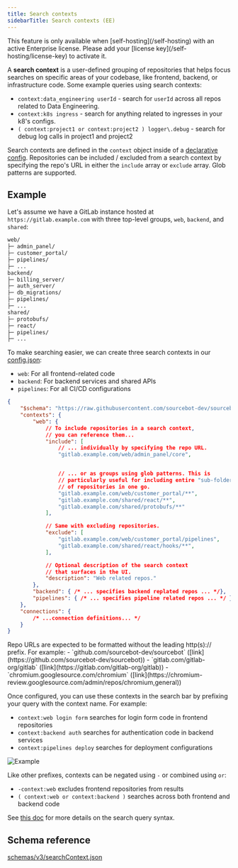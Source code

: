 ```yaml
---
title: Search contexts
sidebarTitle: Search contexts (EE)
---
```



<Note>
This feature is only available when [self-hosting](/self-hosting) with an active Enterprise license. Please add your [license key](/self-hosting/license-key) to activate it.
</Note>

A **search context** is a user-defined grouping of repositories that helps focus searches on specific areas of your codebase, like frontend, backend, or infrastructure code. Some example queries using search contexts:

- `context:data_engineering userId` - search for `userId` across all repos related to Data Engineering. 
- `context:k8s ingress` - search for anything related to ingresses in your k8's configs.
- `( context:project1 or context:project2 ) logger\.debug` - search for debug log calls in project1 and project2 


Search contexts are defined in the `context` object inside of a [declarative config](/self-hosting/more/declarative-config). Repositories can be included / excluded from a search context by specifying the repo's URL in either the `include` array or `exclude` array. Glob patterns are supported.

## Example

Let's assume we have a GitLab instance hosted at `https://gitlab.example.com` with three top-level groups, `web`, `backend`, and `shared`:

```sh
web/
├─ admin_panel/
├─ customer_portal/
├─ pipelines/
├─ ...
backend/
├─ billing_server/
├─ auth_server/
├─ db_migrations/
├─ pipelines/
├─ ...
shared/
├─ protobufs/
├─ react/
├─ pipelines/
├─ ...
```

To make searching easier, we can create three search contexts in our [config.json](/self-hosting/more/declarative-config):
- `web`: For all frontend-related code
- `backend`: For backend services and shared APIs
- `pipelines`: For all CI/CD configurations


```json
{
    "$schema": "https://raw.githubusercontent.com/sourcebot-dev/sourcebot/main/schemas/v3/index.json",
    "contexts": {
        "web": {
            // To include repositories in a search context,
            // you can reference them...
            "include": [
                // ... individually by specifying the repo URL.
                "gitlab.example.com/web/admin_panel/core",


                // ... or as groups using glob patterns. This is
                // particularly useful for including entire "sub-folders"
                // of repositories in one go.
                "gitlab.example.com/web/customer_portal/**",
                "gitlab.example.com/shared/react/**",
                "gitlab.example.com/shared/protobufs/**"
            ],

            // Same with excluding repositories.
            "exclude": [
                "gitlab.example.com/web/customer_portal/pipelines",
                "gitlab.example.com/shared/react/hooks/**",
            ],

            // Optional description of the search context
            // that surfaces in the UI.
            "description": "Web related repos."
        },
        "backend": { /* ... specifies backend replated repos ... */},
        "pipelines": { /* ... specifies pipeline related repos ... */ }
    },
    "connections": {
        /* ...connection definitions... */
    }
}
```

<Accordion title="Repository URL details">
    Repo URLs are expected to be formatted without the leading http(s):// prefix. For example:
    - `github.com/sourcebot-dev/sourcebot` ([link](https://github.com/sourcebot-dev/sourcebot))
    - `gitlab.com/gitlab-org/gitlab` ([link](https://gitlab.com/gitlab-org/gitlab))
    - `chromium.googlesource.com/chromium` ([link](https://chromium-review.googlesource.com/admin/repos/chromium,general))
</Accordion>


Once configured, you can use these contexts in the search bar by prefixing your query with the context name. For example:
- `context:web login form` searches for login form code in frontend repositories
- `context:backend auth` searches for authentication code in backend services
- `context:pipelines deploy` searches for deployment configurations

![Example](/images/search_contexts_example.png)

Like other prefixes, contexts can be negated using `-` or combined using `or`:
- `-context:web` excludes frontend repositories from results
- `( context:web or context:backend )` searches across both frontend and backend code

See [this doc](/docs/more/syntax-reference) for more details on the search query syntax.

## Schema reference

<Accordion title="Reference">

[schemas/v3/searchContext.json](https://github.com/sourcebot-dev/sourcebot/blob/main/schemas/v3/searchContext.json)

<SearchContextSchema />

</Accordion>
